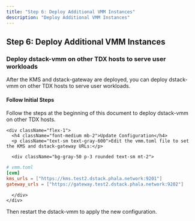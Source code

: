 ```yaml
---
title: "Step 6: Deploy Additional VMM Instances"
description: "Deploy Additional VMM Instances"
---
```


## Step 6: Deploy Additional VMM Instances

<div className="bg-white border border-gray-200 rounded-lg p-6 my-6">
  <h3 className="text-lg font-semibold mb-4">Deploy dstack-vmm on other TDX hosts to serve user workloads</h3>
  
  <p className="text-gray-600 mb-4">After the KMS and dstack-gateway are deployed, you can deploy dstack-vmm on other TDX hosts to serve user workloads.</p>

  <div className="flex flex-col md:flex-row gap-4">
    <div className="flex-1">
      <h4 className="font-medium mb-2">Follow Initial Steps</h4>
      <p className="text-sm text-gray-600">Follow the steps at the beginning of this document to deploy dstack-vmm on other TDX hosts.</p>
    </div>
    
    <div className="flex-1">
      <h4 className="font-medium mb-2">Update Configuration</h4>
      <p className="text-sm text-gray-600">Edit the vmm.toml file to set the KMS and dstack-gateway URLs:</p>
      
      <div className="bg-gray-50 p-3 rounded text-sm mt-2">
```toml
# vmm.toml
[cvm]
kms_urls = ["https://kms.test2.dstack.phala.network:9201"]
gateway_urls = ["https://gateway.test2.dstack.phala.network:9202"]
```
      </div>
    </div>
  </div>

  <div className="mt-4 p-3 bg-blue-50 rounded">
    <p className="text-sm text-blue-700">Then restart the dstack-vmm to apply the new configuration.</p>
  </div>
</div>
